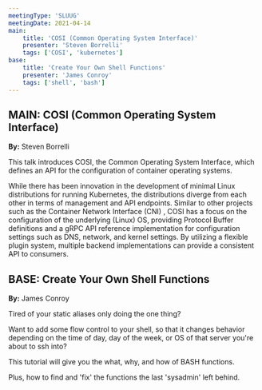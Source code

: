 ```yaml
---
meetingType: 'SLUUG'
meetingDate: 2021-04-14
main:
    title: 'COSI (Common Operating System Interface)'
    presenter: 'Steven Borrelli'
    tags: ['COSI', 'kubernetes']
base:
    title: 'Create Your Own Shell Functions'
    presenter: 'James Conroy'
    tags: ['shell', 'bash']
---
```


## **MAIN:** COSI (Common Operating System Interface)

**By:** Steven Borrelli

This talk introduces COSI, the Common Operating System Interface, which defines an API for the configuration of container operating systems.

While there has been innovation in the development of minimal Linux distributions for running Kubernetes, the distributions diverge from each other in terms of management and API endpoints. Similar to other projects such as the Container Network Interface (CNI) , COSI has a focus on the configuration of the underlying (Linux) OS, providing Protocol Buffer definitions and a gRPC API reference implementation for configuration settings such as DNS, network, and kernel settings. By utilizing a flexible plugin system, multiple backend implementations can provide a consistent API to consumers.

## **BASE:** Create Your Own Shell Functions

**By:** James Conroy

Tired of your static aliases only doing the one thing?

Want to add some flow control to your shell, so that it changes behavior depending on the time of day, day of the week, or OS of that server you're about to ssh into?

This tutorial will give you the what, why, and how of BASH functions.

Plus, how to find and 'fix' the functions the last 'sysadmin' left behind.
